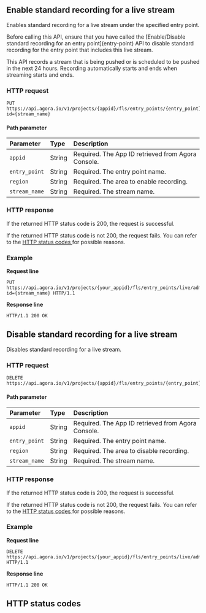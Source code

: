 
## Enable standard recording for a live stream

Enables standard recording for a live stream under the specified entry point.

<div class="alert note">Before calling this API, ensure that you have called the [Enable/Disable standard recording for an entry point](entry-point) API to disable standard recording for the entry point that includes this live stream.</div>

This API records a stream that is being pushed or is scheduled to be pushed in the next 24 hours. Recording automatically starts and ends when streaming starts and ends.

### HTTP request

```shellscript
PUT https://api.agora.io/v1/projects/{appid}/fls/entry_points/{entry_point}/admin/record/standard/regions/{region}/tasks?id={stream_name}
```

#### Path parameter

| Parameter | Type | Description |
| :------------ | :----- | :----------------------------------- |
| `appid` | String | Required. The App ID retrieved from Agora Console. |
| `entry_point` | String | Required. The entry point name. |
| `region` | String | Required. The area to enable recording. |
| `stream_name` | String | Required. The stream name. |

### HTTP response

If the returned HTTP status code is 200, the request is successful.

If the returned HTTP status code is not 200, the request fails. You can refer to the [HTTP status codes ](#http-code)for possible reasons.

### Example

**Request line**

```shellscript
PUT https://api.agora.io/v1/projects/{your_appid}/fls/entry_points/live/admin/record/standard/regions/{region}/tasks?id={stream_name} HTTP/1.1
```

**Response line**

```shellscript
HTTP/1.1 200 OK
```

## Disable standard recording for a live stream

Disables standard recording for a live stream.

### HTTP request

```shellscript
DELETE https://api.agora.io/v1/projects/{appid}/fls/entry_points/{entry_point}/admin/record/standard/regions/{region}/tasks/{stream_name}
```

#### Path parameter

| Parameter | Type | Description |
| :------------ | :----- | :----------------------------------- |
| `appid` | String | Required. The App ID retrieved from Agora Console. |
| `entry_point` | String | Required. The entry point name. |
| `region` | String | Required. The area to disable recording. |
| `stream_name` | String | Required. The stream name. |

### HTTP response

If the returned HTTP status code is 200, the request is successful.

If the returned HTTP status code is not 200, the request fails. You can refer to the [HTTP status codes ](#http-code)for possible reasons.

### Example

**Request line**

```shellscript
DELETE https://api.agora.io/v1/projects/{your_appid}/fls/entry_points/live/admin/record/standard/regions/{region}/tasks/{stream_name} HTTP/1.1
```

**Response line**

```shellscript
HTTP/1.1 200 OK
```

<a name="http-code"></a>
## HTTP status codes
<StatusCode />
